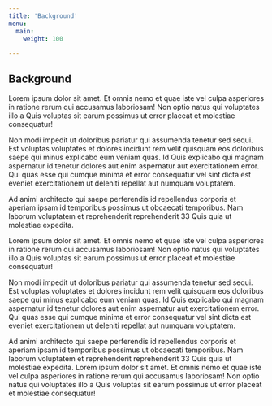 ```yaml
---
title: 'Background'
menu:
  main:
    weight: 100

---
```


## Background

Lorem ipsum dolor sit amet. Et omnis nemo et quae iste vel culpa asperiores in ratione rerum qui accusamus laboriosam! Non optio natus qui voluptates illo a Quis voluptas sit earum possimus ut error placeat et molestiae consequatur!

Non modi impedit ut doloribus pariatur qui assumenda tenetur sed sequi. Est voluptas voluptates et dolores incidunt rem velit quisquam eos doloribus saepe qui minus explicabo eum veniam quas. Id Quis explicabo qui magnam aspernatur id tenetur dolores aut enim aspernatur aut exercitationem error. Qui quas esse qui cumque minima et error consequatur vel sint dicta est eveniet exercitationem ut deleniti repellat aut numquam voluptatem.

Ad animi architecto qui saepe perferendis id repellendus corporis et aperiam ipsam id temporibus possimus ut obcaecati temporibus. Nam laborum voluptatem et reprehenderit reprehenderit 33 Quis quia ut molestiae expedita.

Lorem ipsum dolor sit amet. Et omnis nemo et quae iste vel culpa asperiores in ratione rerum qui accusamus laboriosam! Non optio natus qui voluptates illo a Quis voluptas sit earum possimus ut error placeat et molestiae consequatur!

Non modi impedit ut doloribus pariatur qui assumenda tenetur sed sequi. Est voluptas voluptates et dolores incidunt rem velit quisquam eos doloribus saepe qui minus explicabo eum veniam quas. Id Quis explicabo qui magnam aspernatur id tenetur dolores aut enim aspernatur aut exercitationem error. Qui quas esse qui cumque minima et error consequatur vel sint dicta est eveniet exercitationem ut deleniti repellat aut numquam voluptatem.

Ad animi architecto qui saepe perferendis id repellendus corporis et aperiam ipsam id temporibus possimus ut obcaecati temporibus. Nam laborum voluptatem et reprehenderit reprehenderit 33 Quis quia ut molestiae expedita.
Lorem ipsum dolor sit amet. Et omnis nemo et quae iste vel culpa asperiores in ratione rerum qui accusamus laboriosam! Non optio natus qui voluptates illo a Quis voluptas sit earum possimus ut error placeat et molestiae consequatur!
